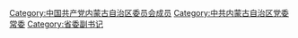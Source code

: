 [[Category:中国共产党内蒙古自治区委员会成员|Category:中国共产党内蒙古自治区委员会成员]]
[[Category:中共内蒙古自治区党委常委|Category:中共内蒙古自治区党委常委]]
[[Category:省委副书记|Category:省委副书记]]